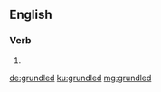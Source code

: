 ==English==

===Verb===
{{head|en}}

# {{en-past of|grundle}}

[[de:grundled]]
[[ku:grundled]]
[[mg:grundled]]